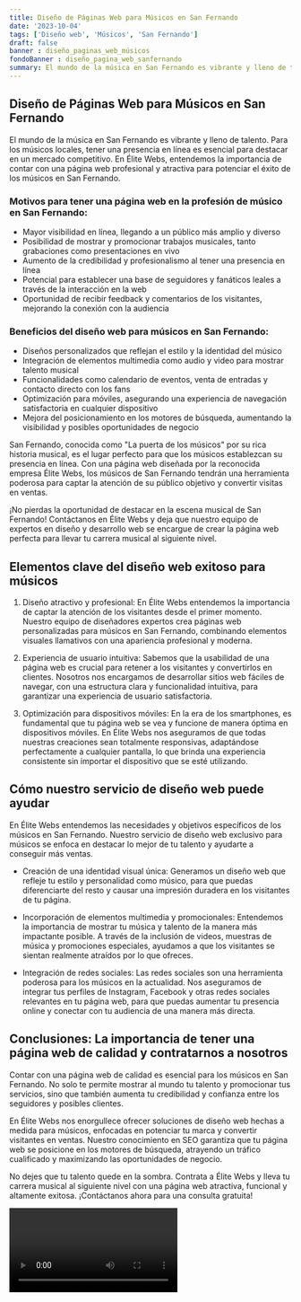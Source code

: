```yaml
---
title: Diseño de Páginas Web para Músicos en San Fernando
date: '2023-10-04'
tags: ['Diseño web', 'Músicos', 'San Fernando']
draft: false
banner : diseño_paginas_web_músicos
fondoBanner : diseño_pagina_web_sanfernando
summary: El mundo de la música en San Fernando es vibrante y lleno de talento. Para los músicos locales, tener una presencia en línea es esencial para destacar en un mercado competitivo. En Élite Webs, entendemos la importancia de contar con una página web profesional y atractiva para potenciar el éxito de los músicos en San Fernando. 
---
```


## Diseño de Páginas Web para Músicos en San Fernando

El mundo de la música en San Fernando es vibrante y lleno de talento. Para los músicos locales, tener una presencia en línea es esencial para destacar en un mercado competitivo. En Élite Webs, entendemos la importancia de contar con una página web profesional y atractiva para potenciar el éxito de los músicos en San Fernando. 

### Motivos para tener una página web en la profesión de músico en San Fernando:
- Mayor visibilidad en línea, llegando a un público más amplio y diverso
- Posibilidad de mostrar y promocionar trabajos musicales, tanto grabaciones como presentaciones en vivo
- Aumento de la credibilidad y profesionalismo al tener una presencia en línea
- Potencial para establecer una base de seguidores y fanáticos leales a través de la interacción en la web
- Oportunidad de recibir feedback y comentarios de los visitantes, mejorando la conexión con la audiencia

### Beneficios del diseño web para músicos en San Fernando:
- Diseños personalizados que reflejan el estilo y la identidad del músico
- Integración de elementos multimedia como audio y video para mostrar talento musical
- Funcionalidades como calendario de eventos, venta de entradas y contacto directo con los fans
- Optimización para móviles, asegurando una experiencia de navegación satisfactoria en cualquier dispositivo
- Mejora del posicionamiento en los motores de búsqueda, aumentando la visibilidad y posibles oportunidades de negocio

San Fernando, conocida como "La puerta de los músicos" por su rica historia musical, es el lugar perfecto para que los músicos establezcan su presencia en línea. Con una página web diseñada por la reconocida empresa Élite Webs, los músicos de San Fernando tendrán una herramienta poderosa para captar la atención de su público objetivo y convertir visitas en ventas.

¡No pierdas la oportunidad de destacar en la escena musical de San Fernando! Contáctanos en Élite Webs y deja que nuestro equipo de expertos en diseño y desarrollo web se encargue de crear la página web perfecta para llevar tu carrera musical al siguiente nivel.

<GifSeo />

<Cta />

## Elementos clave del diseño web exitoso para músicos

1. Diseño atractivo y profesional: En Élite Webs entendemos la importancia de captar la atención de los visitantes desde el primer momento. Nuestro equipo de diseñadores expertos crea páginas web personalizadas para músicos en San Fernando, combinando elementos visuales llamativos con una apariencia profesional y moderna.

2. Experiencia de usuario intuitiva: Sabemos que la usabilidad de una página web es crucial para retener a los visitantes y convertirlos en clientes. Nosotros nos encargamos de desarrollar sitios web fáciles de navegar, con una estructura clara y funcionalidad intuitiva, para garantizar una experiencia de usuario satisfactoria.

3. Optimización para dispositivos móviles: En la era de los smartphones, es fundamental que tu página web se vea y funcione de manera óptima en dispositivos móviles. En Élite Webs nos aseguramos de que todas nuestras creaciones sean totalmente responsivas, adaptándose perfectamente a cualquier pantalla, lo que brinda una experiencia consistente sin importar el dispositivo que se esté utilizando.

## Cómo nuestro servicio de diseño web puede ayudar

En Élite Webs entendemos las necesidades y objetivos específicos de los músicos en San Fernando. Nuestro servicio de diseño web exclusivo para músicos se enfoca en destacar lo mejor de tu talento y ayudarte a conseguir más ventas.

- Creación de una identidad visual única: Generamos un diseño web que refleje tu estilo y personalidad como músico, para que puedas diferenciarte del resto y causar una impresión duradera en los visitantes de tu página.

- Incorporación de elementos multimedia y promocionales: Entendemos la importancia de mostrar tu música y talento de la manera más impactante posible. A través de la inclusión de videos, muestras de música y promociones especiales, ayudamos a que los visitantes se sientan realmente atraídos por lo que ofreces.

- Integración de redes sociales: Las redes sociales son una herramienta poderosa para los músicos en la actualidad. Nos aseguramos de integrar tus perfiles de Instagram, Facebook y otras redes sociales relevantes en tu página web, para que puedas aumentar tu presencia online y conectar con tu audiencia de una manera más directa.

## Conclusiones: La importancia de tener una página web de calidad y contratarnos a nosotros

Contar con una página web de calidad es esencial para los músicos en San Fernando. No solo te permite mostrar al mundo tu talento y promocionar tus servicios, sino que también aumenta tu credibilidad y confianza entre los seguidores y posibles clientes.

En Élite Webs nos enorgullece ofrecer soluciones de diseño web hechas a medida para músicos, enfocadas en potenciar tu marca y convertir visitantes en ventas. Nuestro conocimiento en SEO garantiza que tu página web se posicione en los motores de búsqueda, atrayendo un tráfico cualificado y maximizando las oportunidades de negocio.

No dejes que tu talento quede en la sombra. Contrata a Élite Webs y lleva tu carrera musical al siguiente nivel con una página web atractiva, funcional y altamente exitosa. ¡Contáctanos ahora para una consulta gratuita!

<Video />

<CtaBot job='Músicos' city='San Fernando'/>

<Gmaps query='San Fernando+españa+maps' />